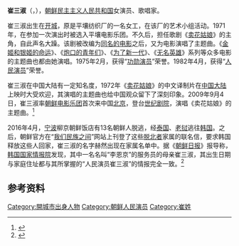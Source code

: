 '''崔三淑'''（{{lang-ko|최삼숙}}，{{bd|1951年|6月15日||}}），[[朝鲜民主主义人民共和国|朝鲜民主主义人民共和国]]女演员、歌唱家。

崔三淑出生在[[开城|开城]]，原是平壤纺织厂的一名女工，在该厂的艺术小组活动。1971年，在参加一次演出时被选入平壤电影乐团。不久后，担任歌剧《[[卖花姑娘|卖花姑娘]]》的主角，自此声名大躁。该剧被改编为[[卖花姑娘_(电影)|同名的电影]]之后，又为电影演唱了主题曲。《[[金姬和银姬的命运|金姬和银姬的命运]]》、《[[炮口的青年们|炮口的青年们]]》、《[[为了新一代|为了新一代]]》、《[[无名英雄_(朝鲜电影)|无名英雄]]》系列等众多电影的主题曲也都由她演唱。1975年2月，获得“[[功勋演员|功勋演员]]”荣誉。1982年4月，获得“[[人民演员|人民演员]]”荣誉。

崔三淑在中国大陆有一定知名度，1972年《[[卖花姑娘_(电影)|卖花姑娘]]》的中文译制片在[[中国大陆|中国大陆]]上映时大受欢迎，其演唱的主题曲也给中国观众留下了深刻印象。2009年9月4日，崔三淑率[[朝鲜电影乐团|朝鲜电影乐团]]首次来中国[[北京|北京]]，登台[[世纪剧院|世纪剧院]]，演唱《卖花姑娘》的主题曲。<ref>{{cite news|url=http://yule.sohu.com/20090814/n265950757.shtml|title=《卖花姑娘》原唱者朝鲜歌唱家崔三淑首度来京|author=北京日报|accessdate=2016-05-30|archive-date=2019-08-16|archive-url=https://web.archive.org/web/20190816230036/http://yule.sohu.com/20090814/n265950757.shtml|dead-url=no}}</ref>

2016年4月，[[宁波|宁波]]柳京朝鲜饭店有13名朝鲜人脱逃，经[[泰国|泰国]]、[[老挝|老挝]]逃往[[韩国|韩国]]。之后，朝鲜官方在“[[我们民族之间|我们民族之间]]”网站上刊登了这些[[脱北者|脱北者]]家属的联名信，要求韩国释放这些人回家，崔三淑的名字赫然出现在家属名单中。据《[[朝鲜日报|朝鲜日报]]》报导称，[[韩国国家情报院|韩国国家情报院]]发现，其中一名名叫“李恩京”的服务员的母亲崔三淑，其出生日期与家庭住址都与其所掌握的“人民演员崔三淑”的情报完全一致。<ref>{{Cite web |url=https://cnnews.chosun.com/client/news/viw.asp?cate=C01&mcate=M1001&nNewsNumb=20160544864&nidx=44865 |title=脱北服务员包括朝鲜人民演员崔三淑的女儿 - 朝鲜日报 |access-date=2016-05-30 |archive-date=2019-08-12 |archive-url=https://web.archive.org/web/20190812230120/https://cnnews.chosun.com/client/news/viw.asp?cate=C01&mcate=M1001&nNewsNumb=20160544864&nidx=44865 |dead-url=no }}</ref>
==参考资料==
{{reflist}}

[[Category:開城市出身人物|Category:開城市出身人物]]
[[Category:朝鲜人民演员|Category:朝鲜人民演员]]
[[Category:崔姓|Category:崔姓]]